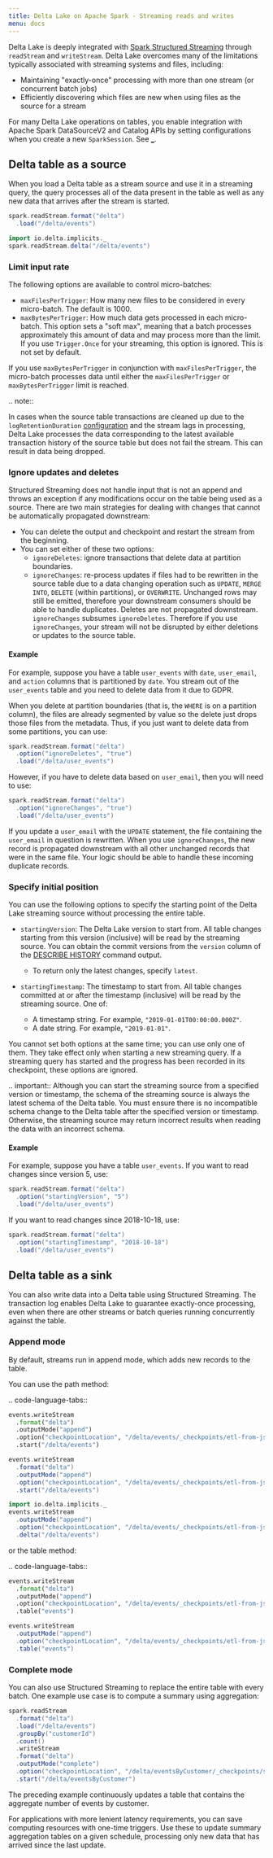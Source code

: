 ```yaml
---
title: Delta Lake on Apache Spark - Streaming reads and writes
menu: docs
---
```


Delta Lake is deeply integrated with [Spark Structured Streaming](https://spark.apache.org/docs/latest/structured-streaming-programming-guide.html) through `readStream` and `writeStream`. Delta Lake overcomes many of the limitations typically associated with streaming systems and files, including:

- Maintaining "exactly-once" processing with more than one stream (or concurrent batch jobs)
- Efficiently discovering which files are new when using files as the source for a stream

For many Delta Lake operations on tables, you enable integration with Apache Spark DataSourceV2 and Catalog APIs by setting configurations when you create a new `SparkSession`. See [\_](delta-batch.md#sql-support).

<a id="stream-source"></a>

## Delta table as a source

When you load a Delta table as a stream source and use it in a streaming query, the query processes all of the data present in the table as well as any new data that arrives after the stream is started.

```scala
spark.readStream.format("delta")
  .load("/delta/events")

import io.delta.implicits._
spark.readStream.delta("/delta/events")
```

### Limit input rate

The following options are available to control micro-batches:

- `maxFilesPerTrigger`: How many new files to be considered in every micro-batch. The default is 1000.
- `maxBytesPerTrigger`: How much data gets processed in each micro-batch. This option sets a "soft max", meaning that a batch processes approximately this amount of data and may process more than the limit. If you use `Trigger.Once` for your streaming, this option is ignored. This is not set by default.

If you use `maxBytesPerTrigger` in conjunction with `maxFilesPerTrigger`, the micro-batch processes data until either the `maxFilesPerTrigger` or `maxBytesPerTrigger` limit is reached.

.. note::

In cases when the source table transactions are cleaned up due to the `logRetentionDuration` [configuration](delta-batch.md#data-retention) and the stream lags in processing, Delta Lake processes the data corresponding to the latest available transaction history of the source table but does not fail the stream. This can result in data being dropped.

### Ignore updates and deletes

Structured Streaming does not handle input that is not an append and throws an exception if any modifications occur on the table being used as a source. There are two main strategies for dealing with changes that cannot be automatically propagated downstream:

- You can delete the output and checkpoint and restart the stream from the beginning.
- You can set either of these two options:
  - `ignoreDeletes`: ignore transactions that delete data at partition boundaries.
  - `ignoreChanges`: re-process updates if files had to be rewritten in the source table due to a data changing operation such as `UPDATE`, `MERGE INTO`, `DELETE` (within partitions), or `OVERWRITE`. Unchanged rows may still be emitted, therefore your downstream consumers should be able to handle duplicates. Deletes are not propagated downstream. `ignoreChanges` subsumes `ignoreDeletes`. Therefore if you use `ignoreChanges`, your stream will not be disrupted by either deletions or updates to the source table.

#### Example

For example, suppose you have a table `user_events` with `date`, `user_email`, and `action` columns that is partitioned by `date`. You stream out of the `user_events` table and you need to delete data from it due to GDPR.

When you delete at partition boundaries (that is, the `WHERE` is on a partition column), the files are already segmented by value so the delete just drops those files from the metadata. Thus, if you just want to delete data from some partitions, you can use:

```scala
spark.readStream.format("delta")
  .option("ignoreDeletes", "true")
  .load("/delta/user_events")
```

However, if you have to delete data based on `user_email`, then you will need to use:

```scala
spark.readStream.format("delta")
  .option("ignoreChanges", "true")
  .load("/delta/user_events")
```

If you update a `user_email` with the `UPDATE` statement, the file containing the `user_email` in question is rewritten. When you use `ignoreChanges`, the new record is propagated downstream with all other unchanged records that were in the same file. Your logic should be able to handle these incoming duplicate records.

### Specify initial position

You can use the following options to specify the starting point of the Delta Lake streaming source without processing the entire table.

- `startingVersion`: The Delta Lake version to start from. All table changes starting from this version (inclusive) will be read by the streaming source. You can obtain the commit versions from the `version` column of the [DESCRIBE HISTORY](delta-utility.md#delta-history) command output.

  - To return only the latest changes, specify `latest`.

- `startingTimestamp`: The timestamp to start from. All table changes committed at or after the timestamp (inclusive) will be read by the streaming source. One of:

  - A timestamp string. For example, `"2019-01-01T00:00:00.000Z"`.
  - A date string. For example, `"2019-01-01"`.

You cannot set both options at the same time; you can use only one of them. They take effect only when starting a new streaming query. If a streaming query has started and the progress has been recorded in its checkpoint, these options are ignored.

.. important::
Although you can start the streaming source from a specified version or timestamp, the schema of the streaming source is always the latest schema of the Delta table. You must ensure there is no incompatible schema change to the Delta table after the specified version or timestamp. Otherwise, the streaming source may return incorrect results when reading the data with an incorrect schema.

#### Example

For example, suppose you have a table `user_events`. If you want to read changes since version 5, use:

```scala
spark.readStream.format("delta")
  .option("startingVersion", "5")
  .load("/delta/user_events")
```

If you want to read changes since 2018-10-18, use:

```scala
spark.readStream.format("delta")
  .option("startingTimestamp", "2018-10-18")
  .load("/delta/user_events")
```

<a id="stream-sink"></a>

## Delta table as a sink

You can also write data into a Delta table using Structured Streaming. The transaction log enables Delta Lake to guarantee exactly-once processing, even when there are other streams or batch queries running concurrently against the table.

<a id="streaming-append"></a>

### Append mode

By default, streams run in append mode, which adds new records to the table.

You can use the path method:

.. code-language-tabs::

```python
events.writeStream
  .format("delta")
  .outputMode("append")
  .option("checkpointLocation", "/delta/events/_checkpoints/etl-from-json")
  .start("/delta/events")
```

```scala
events.writeStream
  .format("delta")
  .outputMode("append")
  .option("checkpointLocation", "/delta/events/_checkpoints/etl-from-json")
  .start("/delta/events")

import io.delta.implicits._
events.writeStream
  .outputMode("append")
  .option("checkpointLocation", "/delta/events/_checkpoints/etl-from-json")
  .delta("/delta/events")
```

or the table method:

.. code-language-tabs::

```python
events.writeStream
  .format("delta")
  .outputMode("append")
  .option("checkpointLocation", "/delta/events/_checkpoints/etl-from-json")
  .table("events")
```

```scala
events.writeStream
  .outputMode("append")
  .option("checkpointLocation", "/delta/events/_checkpoints/etl-from-json")
  .table("events")
```

### Complete mode

You can also use Structured Streaming to replace the entire table with every batch. One example use case is to compute a summary using aggregation:

```scala
spark.readStream
  .format("delta")
  .load("/delta/events")
  .groupBy("customerId")
  .count()
  .writeStream
  .format("delta")
  .outputMode("complete")
  .option("checkpointLocation", "/delta/eventsByCustomer/_checkpoints/streaming-agg")
  .start("/delta/eventsByCustomer")
```

The preceding example continuously updates a table that contains the aggregate number of events by customer.

For applications with more lenient latency requirements, you can save computing resources with one-time triggers. Use these to update summary aggregation tables on a given schedule, processing only new data that has arrived since the last update.
